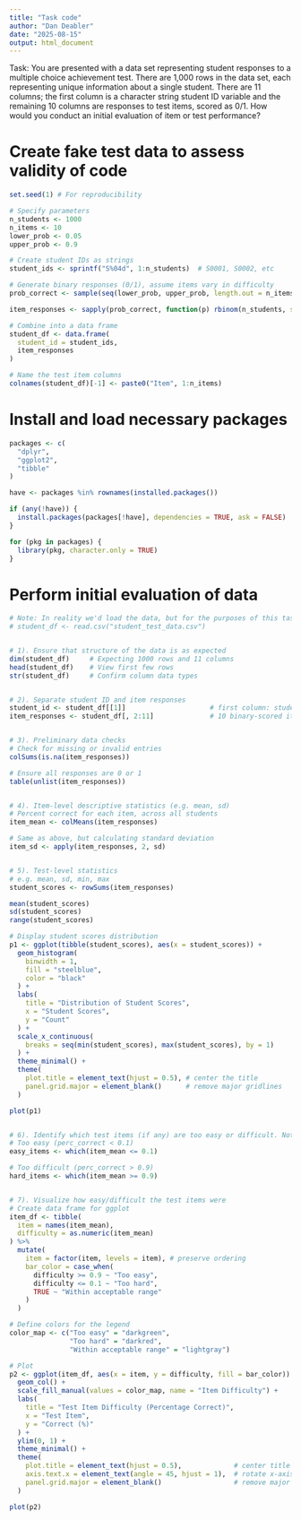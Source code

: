```yaml
---
title: "Task code"
author: "Dan Deabler"
date: "2025-08-15"
output: html_document
---
```


Task:
You are presented with a data set representing student responses to a multiple choice achievement test. There are 1,000 rows in the data set, each representing unique information about a single student. There are 11 columns; the first column is a character string student ID variable and the remaining 10 columns are responses to test items, scored as 0/1. How would you conduct an initial evaluation of item or test performance?


# Create fake test data to assess validity of code
```r
set.seed(1) # For reproducibility

# Specify parameters
n_students <- 1000
n_items <- 10
lower_prob <- 0.05
upper_prob <- 0.9

# Create student IDs as strings
student_ids <- sprintf("S%04d", 1:n_students)  # S0001, S0002, etc

# Generate binary responses (0/1), assume items vary in difficulty
prob_correct <- sample(seq(lower_prob, upper_prob, length.out = n_items)) # probability a student gets an item right

item_responses <- sapply(prob_correct, function(p) rbinom(n_students, size = 1, prob = p))

# Combine into a data frame
student_df <- data.frame(
  student_id = student_ids,
  item_responses
)

# Name the test item columns
colnames(student_df)[-1] <- paste0("Item", 1:n_items)

```


# Install and load necessary packages
```r

packages <- c(
  "dplyr",
  "ggplot2",
  "tibble"
)

have <- packages %in% rownames(installed.packages())

if (any(!have)) {
  install.packages(packages[!have], dependencies = TRUE, ask = FALSE)
}

for (pkg in packages) {
  library(pkg, character.only = TRUE)
}

```


# Perform initial evaluation of data
```r

# Note: In reality we'd load the data, but for the purposes of this task we've already created fake test data that's stored in our environment.
# student_df <- read.csv("student_test_data.csv")  


# 1). Ensure that structure of the data is as expected
dim(student_df)     # Expecting 1000 rows and 11 columns
head(student_df)    # View first few rows
str(student_df)     # Confirm column data types


# 2). Separate student ID and item responses
student_id <- student_df[[1]]                     # first column: student IDs
item_responses <- student_df[, 2:11]              # 10 binary-scored items


# 3). Preliminary data checks
# Check for missing or invalid entries
colSums(is.na(item_responses))

# Ensure all responses are 0 or 1
table(unlist(item_responses))


# 4). Item-level descriptive statistics (e.g. mean, sd)
# Percent correct for each item, across all students
item_mean <- colMeans(item_responses)

# Same as above, but calculating standard deviation
item_sd <- apply(item_responses, 2, sd)


# 5). Test-level statistics
# e.g. mean, sd, min, max
student_scores <- rowSums(item_responses)

mean(student_scores)
sd(student_scores)
range(student_scores)

# Display student scores distribution
p1 <- ggplot(tibble(student_scores), aes(x = student_scores)) +
  geom_histogram(
    binwidth = 1,
    fill = "steelblue",
    color = "black"
  ) +
  labs(
    title = "Distribution of Student Scores",
    x = "Student Scores",
    y = "Count"
  ) +
  scale_x_continuous(
    breaks = seq(min(student_scores), max(student_scores), by = 1)
  ) +
  theme_minimal() +
  theme(
    plot.title = element_text(hjust = 0.5), # center the title
    panel.grid.major = element_blank()      # remove major gridlines
  )

plot(p1)


# 6). Identify which test items (if any) are too easy or difficult. Note, completely speculating what defines "easy" or "difficult" here
# Too easy (perc_correct < 0.1)
easy_items <- which(item_mean <= 0.1)

# Too difficult (perc_correct > 0.9)
hard_items <- which(item_mean >= 0.9)


# 7). Visualize how easy/difficult the test items were
# Create data frame for ggplot
item_df <- tibble(
  item = names(item_mean),
  difficulty = as.numeric(item_mean)
) %>%
  mutate(
    item = factor(item, levels = item), # preserve ordering
    bar_color = case_when(
      difficulty >= 0.9 ~ "Too easy",
      difficulty <= 0.1 ~ "Too hard",
      TRUE ~ "Within acceptable range"
    )
  )

# Define colors for the legend
color_map <- c("Too easy" = "darkgreen",
               "Too hard" = "darkred",
               "Within acceptable range" = "lightgray")

# Plot
p2 <- ggplot(item_df, aes(x = item, y = difficulty, fill = bar_color)) +
  geom_col() +
  scale_fill_manual(values = color_map, name = "Item Difficulty") +
  labs(
    title = "Test Item Difficulty (Percentage Correct)",
    x = "Test Item",
    y = "Correct (%)"
  ) +
  ylim(0, 1) +
  theme_minimal() +
  theme(
    plot.title = element_text(hjust = 0.5),             # center title
    axis.text.x = element_text(angle = 45, hjust = 1),  # rotate x-axis labels
    panel.grid.major = element_blank()                  # remove major gridlines
  )

plot(p2)


```
